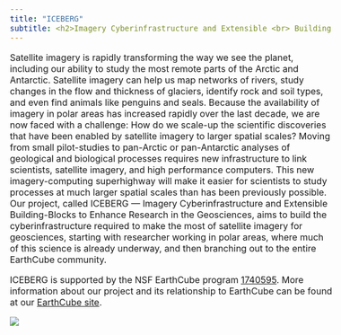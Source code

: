 ```yaml
---
title: "ICEBERG"
subtitle: <h2>Imagery Cyberinfrastructure and Extensible <br> Building Blocks to Enhance Research in the Geosciences<h2>
---
```

<style type="text/css">
h1.title {
  font-size: 38px;
  color: DarkBlue;
  text-align: center;
}
h2 {
  font-size: 24px;
  color: DarkCyan;
  text-align: center;
}
body{ /* Normal  */
      font-size: 16px;
  }
}
</style>

Satellite imagery is rapidly transforming the way we see the planet, including our ability to study the most remote parts of the Arctic and Antarctic. Satellite imagery can help us map networks of rivers, study changes in the flow and thickness of glaciers, identify rock and soil types, and even find animals like penguins and seals. Because the availability of imagery in polar areas has increased rapidly over the last decade, we are now faced with a challenge: How do we scale-up the scientific discoveries that have been enabled by satellite imagery to larger spatial scales? Moving from small pilot-studies to pan-Arctic or pan-Antarctic analyses of geological and biological processes requires new infrastructure to link scientists, satellite imagery, and high performance computers. This new imagery-computing superhighway will make it easier for scientists to study processes at much larger spatial scales than has been previously possible. Our project, called ICEBERG — Imagery Cyberinfrastructure and Extensible Building-Blocks to Enhance Research in the Geosciences, aims to build the cyberinfrastructure required to make the most of satellite imagery for geosciences, starting with researcher working in polar areas, where much of this science is already underway, and then branching out to the entire EarthCube community. 

ICEBERG is supported by the NSF EarthCube program [1740595](https://www.nsf.gov/awardsearch/showAward?AWD_ID=1740595&HistoricalAwards=false). More information about our project and its relationship to EarthCube can be found at our [EarthCube site](https://www.earthcube.org/group/iceberg-imagery-cyberinfrastructure-extensible-building-blocks-enhance-research-geosciences).

![](Petermann_Credit_Lynch.jpg)
